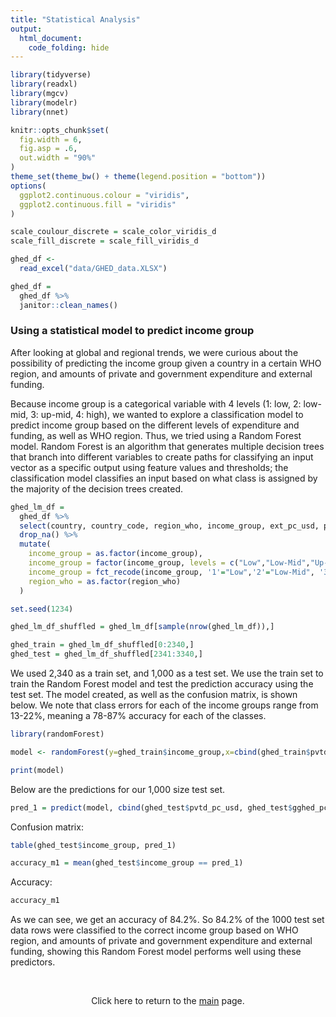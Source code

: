 ```yaml
---
title: "Statistical Analysis"
output: 
  html_document:
    code_folding: hide
---
```


```r
library(tidyverse)
library(readxl)
library(mgcv)
library(modelr)
library(nnet)

knitr::opts_chunk$set(
  fig.width = 6,
  fig.asp = .6,
  out.width = "90%"
)
theme_set(theme_bw() + theme(legend.position = "bottom"))
options(
  ggplot2.continuous.colour = "viridis",
  ggplot2.continuous.fill = "viridis"
)

scale_coulour_discrete = scale_color_viridis_d
scale_fill_discrete = scale_fill_viridis_d
```

```r
ghed_df <- 
  read_excel("data/GHED_data.XLSX")
```

```r
ghed_df = 
  ghed_df %>%
  janitor::clean_names()
```

### Using a statistical model to predict income group

After looking at global and regional trends, we were curious about the possibility of predicting the income group given a country in a certain WHO region, and amounts of private and government expenditure and external funding. \

Because income group is a categorical variable with 4 levels (1: low, 2: low-mid, 3: up-mid, 4: high), we wanted to explore a classification model to predict income group based on the different levels of expenditure and funding, as well as WHO region. Thus, we tried using a Random Forest model. Random Forest is an algorithm that generates multiple decision trees that branch into different variables to create paths for classifying an input vector as a specific output using feature values and thresholds; the classification model classifies an input based on what class is assigned by the majority of the decision trees created.


```r

ghed_lm_df = 
  ghed_df %>%
  select(country, country_code, region_who, income_group, ext_pc_usd, pvtd_pc_usd, gghed_pc_usd) %>%
  drop_na() %>%
  mutate(
    income_group = as.factor(income_group),
    income_group = factor(income_group, levels = c("Low","Low-Mid","Up-Mid","Hi")),
    income_group = fct_recode(income_group, '1'="Low",'2'="Low-Mid", '3'="Up-Mid", '4'="Hi"),
    region_who = as.factor(region_who)
  )

```

```r
set.seed(1234)

ghed_lm_df_shuffled = ghed_lm_df[sample(nrow(ghed_lm_df)),]

ghed_train = ghed_lm_df_shuffled[0:2340,]
ghed_test = ghed_lm_df_shuffled[2341:3340,]

```

We used 2,340 as a train set, and 1,000 as a test set. We use the train set to train the Random Forest model and test the prediction accuracy using the test set. The model created, as well as the confusion matrix, is shown below. We note that class errors for each of the income groups range from 13-22%, meaning a 78-87% accuracy for each of the classes.

```r

library(randomForest)
```

```r
model <- randomForest(y=ghed_train$income_group,x=cbind(ghed_train$pvtd_pc_usd, ghed_train$gghed_pc_usd, ghed_train$ext_pc_usd, ghed_train$region_who),ntree=5)

print(model)

```

Below are the predictions for our 1,000 size test set. 

```r
pred_1 = predict(model, cbind(ghed_test$pvtd_pc_usd, ghed_test$gghed_pc_usd, ghed_test$ext_pc_usd, ghed_test$region_who))
```

Confusion matrix:
```r
table(ghed_test$income_group, pred_1) 
```

```r
accuracy_m1 = mean(ghed_test$income_group == pred_1)
```

Accuracy:
```r
accuracy_m1
```

As we can see, we get an accuracy of 84.2%. So 84.2% of the 1000 test set data rows were classified to the correct income group based on WHO region, and amounts of private and government expenditure and external funding, showing this Random Forest model performs well using these predictors.


<br>
<center>

Click here to return to the [main](index.html) page.